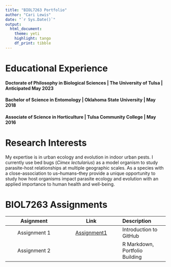 ```yaml
---
title: "BIOL7263 Portfolio"
author: "Cari Lewis"
date: "`r Sys.Date()`"
output: 
  html_document:
    theme: yeti
    highlight: tango
    df_print: tibble
---
```

# **Educational Experience**

#### Doctorate of Philosophy in Biological Sciences | The University of Tulsa | Anticipated May 2023
#### Bachelor of Science in Entomology | Oklahoma State University | May 2018
#### Associate of Science in Horticulture | Tulsa Community College | May 2016

# **Research Interests**
My expertise is in urban ecology and evolution in indoor urban pests. I currently use bed bugs (*Cimex lectularius*) as a model organism to study parasite-host relationships at multiple geographic scales. As a species with a close-association to us--humans--they provide a unique opportunity to study how host organisms impact parasite ecology and evolution with an applied importance to human health and well-being.

# **BIOL7263 Assignments**

| Asignment | Link | Description |  
| :---: | :---: | :---  
| Assignment 1 | [Assignment1](Assignments/Assignment1.html) | Introduction to GitHub  
| Assignment 2 | | R Markdown, Portfolio Building  


